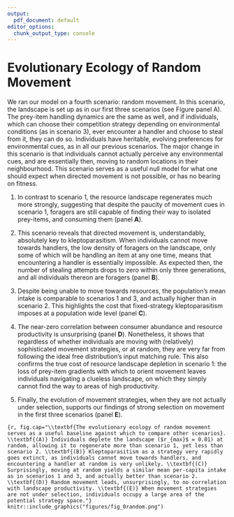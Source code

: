 ```yaml
---
output:
  pdf_document: default
editor_options:
  chunk_output_type: console
---
```


# Evolutionary Ecology of Random Movement

We ran our model on a fourth scenario: random movement.
In this scenario, the landscape is set up as in our first three scenarios (see Figure panel A).
The prey-item handling dynamics are the same as well, and if individuals, which can choose their competition strategy depending on environmental conditions (as in scenario 3), ever encounter a handler and choose to steal from it, they can do so.
Individuals have heritable, evolving preferences for environmental cues, as in all our previous scenarios.
The major change in this scenario is that individuals cannot actually perceive any environmental cues, and are essentially then, moving to random locations in their neighbourhood.
This scenario serves as a useful null model for what one should expect when directed movement is not possible, or has no bearing on fitness.

1. In contrast to scenario 1, the resource landscape regenerates much more strongly, suggesting that despite the paucity of movement cues in scenario 1, foragers are still capable of finding their way to isolated prey-items, and consuming them (panel **A**).

2. This scenario reveals that directed movement is, understandably, absolutely key to kleptoparasitism.
When individuals cannot move towards handlers, the low density of foragers on the landscape, only some of which will be handling an item at any one time, means that encountering a handler is essentially impossible.
As expected then, the number of stealing attempts drops to zero within only three generations, and all individuals thereon are foragers (panel **B**).

2. Despite being unable to move towards resources, the population's mean intake is comparable to scenarios 1 and 3, and actually higher than in scenario 2.
This highlights the cost that fixed-strategy kleptoparasitism imposes at a population wide level (panel **C**).

3. The near-zero correlation between consumer abundance and resource productivity is unsurprising (panel **D**).
Nonetheless, it shows that regardless of whether individuals are moving with (relatively) sophisticated movement strategies, or at random, they are very far from following the ideal free distribution's input matching rule.
This also confirms the true cost of resource landscape depletion in scenario 1: the loss of prey-item gradients with which to orient movement leaves individuals navigating a clueless landscape, on which they simply cannot find the way to areas of high productivity.

5. Finally, the evolution of movement strategies, when they are not actually under selection, supports our findings of strong selection on movement in the first three scenarios (panel **E**).

```{r, fig.cap="\\textbf{The evolutionary ecology of random movement serves as a useful baseline against which to compare other scenarios}. \\textbf{(A)} Individuals deplete the landscape ($r_{max}$ = 0.01) at random, allowing it to regenerate more than scenario 1, yet less than scenario 2. \\textbf{(B)} Kleptoparasitism as a strategy very rapidly goes extinct, as individuals cannot move towards handlers, and encountering a handler at random is very unlikely. \\textbf{(C)} Surprisingly, moving at random yields a similar mean per-capita intake as in scenarios 1 and 3, and actually better than scenario 2. \\textbf{(D)} Random movement leads, unsurprisingly, to no correlation with landscape productivity. \\textbf{(E)} When movement strategies are not under selection, individuals occupy a large area of the potential strategy space."}
knitr::include_graphics("figures/fig_0random.png")
```
